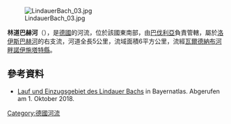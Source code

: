 {{Multiple issues|
{{Expand language|1=de|time=2020-12-10T08:58:52+00:00}}
{{Onesource|time=2020-12-10T08:58:52+00:00}}
}}
{{Coord|49.57026|N|12.52374|E|display=title}}
[[Image:LindauerBach_03.jpg|right]]

'''林道巴赫河'''（{{lang-de|Lindauer Bach}}），是[[德國|德國]]的河流，位於該國東南部，由[[巴伐利亞|巴伐利亞]]負責管轄，屬於[[洛伊斯巴赫河_(普夫賴姆德河支流)|洛伊斯巴赫河]]的右支流，河道全長5公里，流域面積6平方公里，流經[[瓦爾德納布河畔諾伊施塔特縣|瓦爾德納布河畔諾伊施塔特縣]]。

==參考資料==
* [https://geoportal.bayern.de/bayernatlas/index.html?bgLayer=tk&zoom=10&lang=de&topic=ba&layers=e528a2a8-44e7-46e9-9069-1a8295b113b5&layers_visibility=false&catalogNodes=122&E=4538536.57&N=5492463.82 Lauf und Einzugsgebiet des Lindauer Bachs] {{Wayback|url=https://geoportal.bayern.de/bayernatlas/index.html?bgLayer=tk&zoom=10&lang=de&topic=ba&layers=e528a2a8-44e7-46e9-9069-1a8295b113b5&layers_visibility=false&catalogNodes=122&E=4538536.57&N=5492463.82 |date=20181002020036 }} in Bayernatlas. Abgerufen am 1. Oktober 2018.

{{Germany-geo-stub}}
[[Category:德國河流|Category:德國河流]]